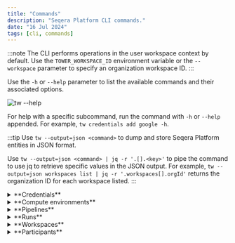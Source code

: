 ```yaml
---
title: "Commands"
description: "Seqera Platform CLI commands."
date: "16 Jul 2024"
tags: [cli, commands]
---
```



:::note
The CLI performs operations in the user workspace context by default. Use the `TOWER_WORKSPACE_ID` environment variable or the `--workspace` parameter to specify an organization workspace ID.
:::

Use the `-h` or `--help` parameter to list the available commands and their associated options.

![`tw --help`](./_images/tw-info.svg)

For help with a specific subcommand, run the command with `-h` or `--help` appended. For example, `tw credentials add google -h`.

:::tip
Use `tw --output=json <command>` to dump and store Seqera Platform entities in JSON format.

Use `tw --output=json <command> | jq -r '.[].<key>'`  to pipe the command to use jq to retrieve specific values in the JSON output. For example, `tw --output=json workspaces list | jq -r '.workspaces[].orgId'` returns the organization ID for each workspace listed.
:::

<details>
  <summary>**Credentials**</summary>

  To launch pipelines in a Seqera workspace, you need [credentials][credentials] for:

  1. Compute environments
  2. Pipeline repository Git providers
  3. (Optional) [Tower agent][tower-agent] — used with HPC clusters
  4. (Optional) Container registries, such as docker.io

  ### Add credentials

  Run `tw credentials add -h` to view a list of providers.
  Run `tw credentials add <provider> -h` to view the required fields for your provider.

  :::note
  You can add multiple credentials from the same provider in the same workspace.
  :::

  #### Compute environment credentials

  Seqera requires credentials to access your cloud compute environments. See the [compute environment page][compute-envs] for your cloud provider for more information.

    ```console
    $ tw credentials add aws --name=my_aws_creds --access-key=<aws access key> --secret-key=<aws secret key>

      New AWS credentials 'my_aws_creds (1sxCxvxfx8xnxdxGxQxqxH)' added at user workspace
    ```

  #### Git credentials

  Seqera requires access credentials to interact with pipeline Git repositories. See [Git integration][git-integration] for more information.

    ```console
    $ tw credentials add github -n=my_GH_creds -u=<GitHub username> -p=<GitHub access token>

      New GITHUB credentials 'my_GH_creds (xxxxx3prfGlpxxxvR2xxxxo7ow)' added at user workspace
    ```

  #### Container registry credentials

  Configure credentials for the Nextflow Wave container service to authenticate to private and public container registries. See the **Container registry credentials** section under [Credentials][credentials] for registry-specific instructions.

  :::note
  Container registry credentials are only used by the Wave container service. See [Wave containers][wave-docs] for more information.
  :::

  ### List credentials

  ```console
  $ tw credentials list

    Credentials at user workspace:

      ID                     | Provider  | Name                               | Last activity                 
      ------------------------+-----------+------------------------------------+-------------------------------
      1x1HxFxzxNxptxlx4xO7Gx | aws       | my_aws_creds_1                     | Wed, 6 Apr 2022 08:40:49 GMT  
      1sxCxvxfx8xnxdxGxQxqxH | aws       | my_aws_creds_2                     | Wed, 9 Apr 2022 08:40:49 GMT  
      2x7xNsf2xkxxUIxXKxsTCx | ssh       | my_ssh_key                         | Thu, 8 Jul 2021 07:09:46 GMT  
      4xxxIeUx7xex1xqx1xxesk | github    | my_github_cred                     | Wed, 22 Jun 2022 09:18:05 GMT 
  ```

  ### Delete credentials

  ```console
  $ tw credentials delete --name=my_aws_creds

    Credentials '1sxCxvxfx8xnxdxGxQxqxH' deleted at user workspace
  ```

</details>
<details>
  <summary>**Compute environments**</summary>

  Compute environments in Seqera define the execution platform where a pipeline runs. A compute environment is composed of the credentials, configuration, and storage options related to a particular computing platform.  See [Seqera Platform compute environments][compute-envs] for more information on supported compute environments.

  ### Add a compute environment

  Run `tw compute-envs add -h` to view the list of supported platforms.
  Run `tw compute-envs add <platform> -h` to view the required and optional fields for your platform.

  You must add the credentials for your provider before creating your compute environment.

  ```console
  $ tw compute-envs add aws-batch forge --name=my_aws_ce --credentials=<my_aws_creds_1> --region=eu-west-1 --max-cpus=256 --work-dir=s3://<bucket name> --wait=AVAILABLE

    New AWS-BATCH compute environment 'my_aws_ce' added at user workspace
  ```

  This command will:

  - Use **Batch Forge** to automatically manage the AWS Batch resource lifecycle (`forge`)
  - Use the credentials previously added to the workspace (`--credentials`)
  - Create the required AWS Batch resources in the AWS Ireland (`eu-west-1`) region
  - Provision a maximum of 256 CPUs in the compute environment (`--max-cpus`)
  - Use an existing S3 bucket to store the Nextflow work directory (`--work-dir`)
  - Wait until the compute environment has been successfully created and is ready to use (`--wait`)

  See the [compute environment page][compute-envs] for your provider for detailed information on Batch Forge and manual compute environment creation.

  ### Delete a compute environment

  ```console
  $ tw compute-envs delete --name=my_aws_ce

    Compute environment '1sxCxvxfx8xnxdxGxQxqxH' deleted at user workspace
  ```

  ### Default compute environment

  Select a **primary** compute environment to be used by default in a workspace. You can override the workspace primary compute environment by explicitly specifying an alternative compute environment when you create or launch a pipeline.

  ```console
  $ tw compute-envs primary set --name=my_aws_ce

    Primary compute environment for workspace 'user' was set to 'my_aws_ce (1sxCxvxfx8xnxdxGxQxqxH)'  
  ```

  ### Import and export a compute environment

  Export the configuration details of a compute environment in JSON format for scripting and reproducibility purposes.

  ```console
  $ tw compute-envs export --name=my_aws_ce my_aws_ce_v1.json

    Compute environment exported into 'my_aws_ce_v1.json' 
  ```

  Similarly, a compute environment can be imported to a workspace from a previously exported JSON file.

  ```console
  $ tw compute-envs import --name=my_aws_ce_v1 ./my_aws_ce_v1.json

    New AWS-BATCH compute environment 'my_aws_ce_v1' added at user workspace
  ```
</details>
<details>
  <summary>**Pipelines**</summary>

  Pipelines define pre-configured workflows in a workspace. A pipeline consists of a workflow repository, launch parameters, and a compute environment.

  Run `tw pipelines -h` to view the list of supported operations.
  Run `tw pipelines add -h` to view the required and optional fields for adding your pipeline.

  ### Add a pipeline

  Add a pre-configured pipeline to the Launchpad:

  ```console
  $ tw pipelines add --name=my_rnaseq_nf_pipeline --params-file=my_rnaseq_nf_pipeline_params.yaml https://github.com/nextflow-io/rnaseq-nf

  New pipeline 'my_rnaseq_nf_pipeline' added at user workspace
  ```

  The optional `--params-file` flag is used to pass a set of default parameters that will be associated with the pipeline in the Launchpad.

  :::tip
  The `params-file` must be a YAML or JSON file using [Nextflow configuration file][nextflow-config] syntax.
  :::

  ### Import and export a pipeline

  Export the configuration details of a pipeline in JSON format for scripting and reproducibility purposes.

  ```console
  $ tw pipelines export --name=my_rnaseq_nf_pipeline my_rnaseq_nf_pipeline_v1.json

    Pipeline exported into 'my_rnaseq_nf_pipeline_v1.json' 
  ```

  Similarly, a pipeline can be imported to a workspace from a previously exported JSON file.

  ```console
  $ tw pipelines import --name=my_rnaseq_nf_pipeline_v1 ./my_rnaseq_nf_pipeline_v1.json

    New pipeline 'my_rnaseq_nf_pipeline_v1' added at user workspace
  ```

  ### Update a pipeline

  The default launch parameters can be changed with the `update` command:

  ```console
  tw pipelines update --name=my_rnaseq_nf_pipeline --params-file=my_rnaseq_nf_pipeline_params_2.yaml
  ```

  ## Launch pipelines

  Run `tw launch -h` to view supported launch options.

  ### Launch a preconfigured pipeline

  If no custom parameters are passed via the CLI during launch, the defaults set for the pipeline in the Launchpad will be used.

  :::note
  tw CLI users are bound to the same user permissions that apply in the Platform UI. Launch users can launch pre-configured pipelines in the workspaces they have access to, but they cannot add or run new pipelines.
  :::

  ```console
  $ tw launch my_rnaseq_nf_pipeline 

    Workflow 1XCXxX0vCX8xhx submitted at user workspace.

      https://tower.nf/user/abhinav/watch/1XCXxX0vCX8xhx
  ```

  When using `--wait`, `tw` can exit with one of two exit codes:

  - `0`: When the run reaches the desired state.
  - `1`: When the run reaches a state that makes it impossible to reach the desired state.

  :::tip
  Use `--wait=SUCCEEDED` if you want the command to wait until the pipeline execution is complete.
  :::

  ### Launch a pipeline with custom parameters

  To specify custom parameters during pipeline launch, specify a custom `--params-file`:

  ```console
  $ tw launch my_rnaseq_nf_pipeline --params-file=my_rnaseq_nf_pipeline_params_2.yaml

    Workflow 2XDXxX0vCX8xhx submitted at user workspace.

      https://tower.nf/user/abhinav/watch/2XDXxX0vCX8xhx
  ```

  See [Nextflow configuration][nextflow-config] for more information.

  ### Launch an unsaved pipeline

  The CLI can directly launch pipelines that have not been added to the Launchpad in a Seqera workspace by using the full pipeline repository URL:

  ```console
  $ tw launch https://github.com/nf-core/rnaseq --params-file=./custom_rnaseq_params.yaml --compute-env=my_aws_ce --revision 3.8.1 --profile=test,docker  

    Workflow 2XDXxX0vCX8xhx submitted at user workspace.

      https://tower.nf/user/abhinav/watch/2XDXxX0vCX8xhx
  ```

  - Pipeline parameters are defined within the `custom_rnaseq_params.yaml` file.
  - Other parameters such as `--profile` and `--revision` can also be specified.
  - A non-primary compute environment can be used to launch the pipeline. Omit `--compute-env` to launch with the workspace default compute environment.

  :::note
  CLI users are bound to the same user permissions that apply in the Platform UI. Launch users can launch pre-configured pipelines in the workspaces they have access to, but they cannot add or run new pipelines.
  :::

</details>
<details>
  <summary>**Runs**</summary>

  Run `tw runs -h` to view supported runs operations.  

  Runs display all the current and previous pipeline runs in the specified workspace. Each new or resumed run is given a random name such as _grave_williams_ by default, which can be overridden with a custom value at launch. See [Runs](https://docs.seqera.io/platform/latest/monitoring/overview) for more information. As a run executes, it can transition through the following states:

  - `submitted`: Pending execution
  - `running`: Running
  - `succeeded`: Completed successfully
  - `failed`: Successfully executed, where at least one task failed with a terminate [error strategy](https://www.nextflow.io/docs/latest/process.html#errorstrategy)
  - `cancelled`: Stopped manually during execution
  - `unknown`: Indeterminate status

  ### View pipeline's runs

  Run `tw runs view -h` to view all the required and optional fields for viewing a pipeline's runs.

  ```console
  $ tw runs view -i 2vFUbBx63cfsBY -w seqeralabs/showcase

    Run at [seqeralabs / showcase] workspace:


      General
      ---------------------+-------------------------------------------------
      ID                  | 2vFUbBx63cfsBY                                  
      Operation ID        | b5d55384-734e-4af0-8e47-0d3abec71264            
      Run name            | adoring_brown                                   
      Status              | SUCCEEDED                                       
      Starting date       | Fri, 31 May 2024 10:38:30 GMT                   
      Commit ID           | b89fac32650aacc86fcda9ee77e00612a1d77066        
      Session ID          | 9365c6f4-6d79-4ca9-b6e1-2425f4d957fe            
      Username            | drpatelhh                                       
      Workdir             | s3://seqeralabs-showcase/scratch/2vFUbBx63cfsBY 
      Container           | No container was reported                       
      Executors           | awsbatch                                        
      Compute Environment | seqera_aws_ireland_fusionv2_nvme                
      Nextflow Version    | 23.10.1                                         
      Labels              | star_salmon,yeast  
  ```

  ### List runs

  Run `tw runs list -h` to view all the required and optional fields for listing runs in a workspace.

  ```console
  $ tw runs list

    Pipeline runs at [seqeralabs / testing] workspace:

      ID             | Status    | Project Name               | Run Name                        | Username              | Submit Date                   
      ----------------+-----------+----------------------------+---------------------------------+-----------------------+-------------------------------
      49Gb5XVMud2e7H | FAILED    | seqeralabs/nf-aggregate    | distraught_archimedes           | adrian-navarro-seqera | Fri, 31 May 2024 16:22:10 GMT 
      4anNFvTUwRFDp  | SUCCEEDED | nextflow-io/rnaseq-nf      | nasty_kilby                     | mattia-bosio-seqera   | Fri, 31 May 2024 15:23:12 GMT 
      3wo3Kfni6Kl3hO | SUCCEEDED | nf-core/proteinfold        | reverent_linnaeus               | mattia-bosio-seqera   | Fri, 31 May 2024 15:22:38 GMT 

  <snip>

      4fIRrFgZV3eDb1 | FAILED    | nextflow-io/hello          | gigantic_lichterman             | pedro-geadas          | Mon, 29 Apr 2024 08:44:47 GMT 
      cHEdKBXmdoQQM  | FAILED    | mathysgrapotte/stimulus    | mighty_poitras                  | evanfloden            | Mon, 29 Apr 2024 08:08:52 GMT
  ```

  Use the optional `--filter` flag to filter the list of runs returned by one or more `keyword:value` entries:

  - `status`
  - `label`
  - `workflowId`
  - `runName`
  - `username`
  - `projectName`
  - `after`
  - `before`
  - `sessionId`
  - `is:starred`

  If no `keyword` is defined, the filtering is applied to the `runName`, `projectName` (the pipeline name), and `username`.

  > Note: The `after` and `before` flags require an [ISO 8601](https://en.wikipedia.org/wiki/ISO_8601) timestamp with UTC timezone (`YYYY-MM-DDThh:mm:ss.sssZ`)

  ```console
  $ tw runs list --filter hello_slurm_20240530

    Pipeline runs at [seqeralabs / showcase] workspace:

      ID            | Status    | Project Name      | Run Name                             | Username   | Submit Date                   
      ---------------+-----------+-------------------+--------------------------------------+------------+-------------------------------
      pZeJBOLtIvP7R | SUCCEEDED | nextflow-io/hello | hello_slurm_20240530_e75584566f774e7 | adamtalbot | Thu, 30 May 2024 09:12:51 GMT
  ```

  Multiple filter criteria can be defined:

  ```console
  $ tw runs list --filter="after:2024-05-29T00:00:00.000Z before:2024-05-30T00:00:00.000Z username:mark-panganiban"

    Pipeline runs at [seqeralabs / testing] workspace:

      ID             | Status    | Project Name          | Run Name           | Username              | Submit Date                   
      ----------------+-----------+-----------------------+--------------------+-----------------------+-------------------------------
      xJvK95W6YUmEz  | SUCCEEDED | nextflow-io/rnaseq-nf | ondemand2          | mark-panganiban       | Wed, 29 May 2024 20:35:28 GMT 
      1c1ckn9a3j0xF0 | SUCCEEDED | nextflow-io/rnaseq-nf | fargate            | mark-panganiban       | Wed, 29 May 2024 20:28:02 GMT 
      3sYX1acJ01T7rL | SUCCEEDED | nextflow-io/rnaseq-nf | min1vpcu-spot      | mark-panganiban       | Wed, 29 May 2024 20:27:47 GMT 
      4ZYJGWJCttXqXq | SUCCEEDED | nextflow-io/rnaseq-nf | min1cpu-ondemand   | mark-panganiban       | Wed, 29 May 2024 20:25:21 GMT 
      4LCxsffTqf3ysT | SUCCEEDED | nextflow-io/rnaseq-nf | lonely_northcutt   | mark-panganiban       | Wed, 29 May 2024 20:09:51 GMT 
      4Y8EcyopNiYBlJ | SUCCEEDED | nextflow-io/rnaseq-nf | fargate            | mark-panganiban       | Wed, 29 May 2024 18:53:47 GMT 
      dyKevNwxK50XX  | SUCCEEDED | mark814/nr-test       | cheeky_cuvier      | mark-panganiban       | Wed, 29 May 2024 12:21:10 GMT 
      eS6sVB5A387aR  | SUCCEEDED | mark814/nr-test       | evil_murdock       | mark-panganiban       | Wed, 29 May 2024 12:11:08 GMT 
  ```

  A leading and trailing `*` wildcard character is supported:

  ```console
  $ tw runs list --filter="*man/rnaseq-*"    

    Pipeline runs at [seqeralabs / testing] workspace:

      ID             | Status    | Project Name        | Run Name            | Username       | Submit Date                   
      ----------------+-----------+---------------------+---------------------+----------------+-------------------------------
      5z4AMshti4g0GK | SUCCEEDED | robnewman/rnaseq-nf | admiring_darwin     | rob-newman     | Tue, 16 Jan 2024 19:56:29 GMT 
      62LqiS4O4FatSy | SUCCEEDED | robnewman/rnaseq-nf | cheeky_yonath       | joaquim-gamero | Wed, 3 Jan 2024 12:36:09 GMT  
      3k2nu8ZmcBFSGv | SUCCEEDED | robnewman/rnaseq-nf | compassionate_jones | pedro-geadas   | Tue, 2 Jan 2024 16:22:26 GMT  
      3zG2ggf5JsniNW | SUCCEEDED | robnewman/rnaseq-nf | fervent_payne       | rob-newman     | Wed, 20 Dec 2023 23:55:17 GMT 
      1SNIcSXRuJMSNZ | SUCCEEDED | robnewman/rnaseq-nf | curious_babbage     | rob-newman     | Thu, 28 Sep 2023 17:48:04 GMT 
      5lI2fZUZfiokBI | SUCCEEDED | robnewman/rnaseq-nf | boring_heisenberg   | rob-newman     | Thu, 28 Sep 2023 12:29:27 GMT 
      5I4lsRXIHVEjNB | SUCCEEDED | robnewman/rnaseq-nf | ecstatic_ptolemy    | rob-newman     | Wed, 27 Sep 2023 22:06:19 GMT 
  ```

  ### Relaunch run

  Run `tw runs relaunch -h` to view all the required and optional fields for relaunching a run in a workspace.

  ### Cancel a run

  Run `tw runs cancel -h` to view all the required and optional fields for canceling a run in a workspace.

  ### Manage labels for runs

  Run `tw runs labels -h` to view all the required and optional fields for managing labels for runs in a workspace.

  In the example below, we add the labels `test` and `rnaseq-demo` to the run with ID `5z4AMshti4g0GK`:

  ```console
  $ tw runs labels -i 5z4AMshti4g0GK test,rnaseq-demo 

  'set' labels on 'run' with id '5z4AMshti4g0GK' at 34830707738561 workspace
  ```

  ### Delete a run

  Run `tw runs delete -h` to view all the required and optional fields for deleting a run in a workspace.

  ### Dump all logs and details of a run

  Run `tw runs dump -h` to view all the required and optional fields for dumping all logs and details of a run in a workspace. The supported formats are `.tar.xz` and `.tar.gz`. In the example below, we dump all the logs and details for the run with ID `5z4AMshti4g0GK` to the output file `file.tar.gz`.

  ```console
  $ tw runs dump -i 5z4AMshti4g0GK -o file.tar.gz
  - Tower info
  - Workflow details
  - Task details

    Pipeline run '5z4AMshti4g0GK' at [seqeralabs / testing] workspace details dump at 'file.tar.gz' 
  ```

</details>
<details>
  <summary>**Workspaces**</summary>

  Run `tw workspaces -h` to view supported workspace operations.
  Run `tw workspaces add -h` to view the required and optional fields for adding your workspace.

  Workspaces provide the context in which a user launches workflow executions, defines the available resources, and manages who can access those resources. Workspaces contain pipelines, runs, actions, datasets, compute environments, credentials, and secrets. Access permissions are controlled with participants, collaborators, and teams.

  See [User workspaces][user-workspaces] for more information.

  :::note
  This section assumes that you already have access to an organization in Seqera Platform.
  :::

  ### Create a workspace

  In the example below, we create a shared workspace to be used for sharing pipelines with other private workspaces. See [Shared workspaces][shared-workspaces] for more information.

  ```console
  $ tw workspaces add --name=shared-workspace --full-name=shared-workspace-for-all  --org=my-tower-org --visibility=SHARED

    A 'SHARED' workspace 'shared-workspace' added for 'my-tower-org' organization
  ```

  :::note
  By default, a workspace is set to private when created.
  :::

  ### List workspaces

  List all the workspaces in which you are a participant:

  ```console
  $ tw workspaces list                      

    Workspaces for default user:

      Workspace ID    | Workspace Name   | Organization Name | Organization ID 
      -----------------+------------------+-------------------+-----------------
      26002603030407  | shared-workspace | my-tower-org      | 04303000612070  
  ```

</details>
<details>
  <summary>**Participants**</summary>

  Run `tw participants -h` to view supported participant operations.
  Run `tw participants add -h` to view the required and optional fields for adding a participant.

  ### List participants

  ```console
  $ tw participants list

    Participants for 'my-tower-org/shared-workspace' workspace:

      ID             | Participant Type | Name                        | Workspace Role 
      ----------------+------------------+-----------------------------+----------------
      45678460861822 | MEMBER           | user (user@mydomain.com) | owner          
  ```

  ### Add participants

  To add a new _collaborator_ to the workspace, use the `add` subcommand. The default role assigned to a _collaborator_ is `Launch`.

  See [Participant roles][participant-roles] for more information.

  ```console
  $ tw participants add --name=collaborator@mydomain.com --type=MEMBER                           

    User 'collaborator' was added as participant to 'shared-workspace' workspace with role 'launch'
  ```

  ### Update participant roles

  To update the role of a _Collaborator_ to `ADMIN` or `MAINTAIN`, use the `update` subcommand:

  ```console
  $ tw  participants update --name=collaborator@mydomain.com --type=COLLABORATOR --role=MAINTAIN

    Participant 'collaborator@mydomain.com' has now role 'maintain' for workspace 'shared-workspace'
  ```

</details>

[compute-envs]: ../compute-envs/overview.mdx
[credentials]: ../credentials/overview.mdx
[git-integration]: ../git/overview.mdx
[nextflow-config]: https://www.nextflow.io/docs/latest/config.html#config-syntax
[participant-roles]: ../orgs-and-teams/roles.mdx
[shared-workspaces]: ../orgs-and-teams/workspace-management.mdx
[tower-agent]: ../supported_software/agent/agent.mdx
[user-workspaces]: ../orgs-and-teams/workspace-management.mdx
[wave-docs]: https://docs.seqera.io/wave
